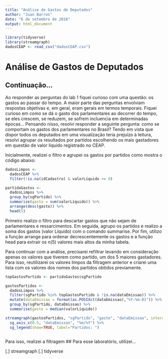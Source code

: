 ```yaml
---
title: "Análise de Gastos de Deputados"
author: "Juan Barros"
date: "6 de setembro de 2018"
output: html_document
---
```


```r
library(tidyverse)
library(streamgraph)
dadosCEAP <- read_csv("dadosCEAP.csv")

```

# Análise de Gastos de Deputados

## Continuação...

Ao responder as perguntas do lab 1 fiquei curioso com uma questão: os gastos ao passar do tempo. A maior parte
das perguntas envolviam respostas objetivas e, em geral, eram gerais em termos temporais. Fiquei curioso em como
se dá o gasto dos parlamentares ao decorrer do tempo, se eles crescem, se reduzem, se sofrem incluencia em determinadas
épocas... Pensando nisso, resolvi responder a seguinte pergunta: como se comportam os gastos dos parlamentares no Brasil?
Tendo em vista que dispor todos os deputados em uma visualização teria prejuízo à leitura, resolvi agrupar os resultados
por partidos escolhendo os mais gastadores em questão de valor líquido registrado no CEAP.

Inicialmente, realizei o filtro e agrupei os gastos por partidos como mostra o código abaixo:

```r
dadosLimpos <-
  dadosCEAP %>%
  filter(!is.na(idCadastro) & valorLíquido >= 0)

partidoGastos <- 
  dadosLimpos %>% 
  group_by(sgPartido) %>% 
  summarise(gasto = sum(valorLíquido)) %>% 
  arrange(desc(gasto)) %>% 
  head(5)
```

Primeiro realizo o filtro para descartar gastos que não sejam de parlamentares e ressarcimentos. 
Em seguida, agrupo os partidos e realizo a soma dos gastos (valor Líquido) com o comando summarise. 
Por fim, utilizo a função arrange para ordenar decrescentemente os gastos e a função head para extrair
os n(5) valores mais altos da minha tabela.

Para continuar com a análise, precisarei refiltrar levando em consideração apenas os valores que
tiverem como partido, um dos 5 maiores gastadores. Para isso, reutilizarei os valores limpos
da filtragem anterior e criarei uma lista com os valores dos nomes dos partidos obtidos previamente.

```r
topGastosPartido <- partidoGastos$sgPartido

gastosPartidos <-
  dadosLimpos %>%
  filter(sgPartido %in% topGastosPartido & !is.na(dataEmissao)) %>% 
  mutate(dataEmissao = format(as.POSIXct(dataEmissao),"%Y-%m-01")) %>% 
  group_by(sgPartido, dataEmissao) %>% 
  summarise(gasto = median(valorLíquido))

streamgraph(gastosPartidos, "sgPartido", "gasto", "dataEmissao", interactive=TRUE ) %>% 
  sg_axis_x(0.5, "dataEmissao", "%m/%Y") %>%
  sg_legend(show=TRUE, label="Partidos: ")
  
  ```

Para isso, realizei a filtragem 
## Para esse laboratório, utilizei...

[.] streamgraph
[.] tidyverse

